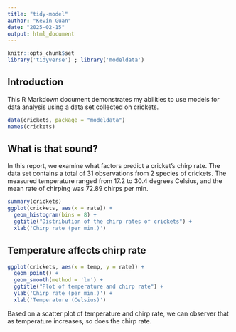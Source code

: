 ```yaml
---
title: "tidy-model"
author: "Kevin Guan"
date: "2025-02-15"
output: html_document
---
```


```r
knitr::opts_chunk$set
library('tidyverse') ; library('modeldata')
```
## Introduction

This R Markdown document demonstrates my abilities to use models for data analysis using a data set collected on crickets.

```r
data(crickets, package = "modeldata")
names(crickets)
```

## What is that sound?

In this report, we examine what factors predict a cricket's chirp rate.
The data set contains a total of 31 observations from 2 species of crickets. The measured temperature ranged from 17.2 to 30.4 degrees Celsius, and the mean rate of chirping was 72.89 chirps per min. 

```r
summary(crickets)
ggplot(crickets, aes(x = rate)) +
  geom_histogram(bins = 8) +
  ggtitle("Distribution of the chirp rates of crickets") +
  xlab('Chirp rate (per min.)')
```

## Temperature affects chirp rate
```r
ggplot(crickets, aes(x = temp, y = rate)) +
  geom_point() +
  geom_smooth(method = 'lm') +
  ggtitle("Plot of temperature and chirp rate") +
  ylab('Chirp rate (per min.)') +
  xlab('Temperature (Celsius)')
```

Based on a scatter plot of temperature and chirp rate, we can observer that as temperature increases, so does the chirp rate.
